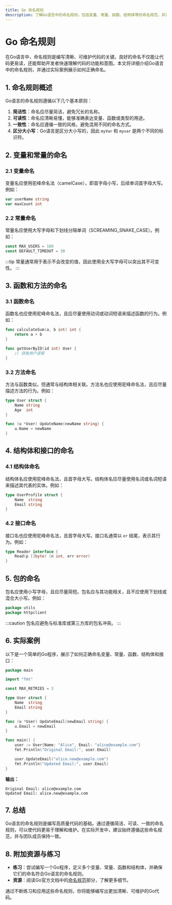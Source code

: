 ```yaml
---
title: Go 命名规则
description: 了解Go语言中的命名规则，包括变量、常量、函数、结构体等的命名规范，并通过实际案例展示如何正确命名。
---
```


# Go 命名规则

在Go语言中，命名规则是编写清晰、可维护代码的关键。良好的命名不仅能让代码更易读，还能帮助开发者快速理解代码的功能和意图。本文将详细介绍Go语言中的命名规则，并通过实际案例展示如何正确命名。

## 1. 命名规则概述

Go语言的命名规则遵循以下几个基本原则：

1. **简洁性**：命名应尽量简洁，避免冗长的名称。
2. **可读性**：命名应清晰易懂，能够准确表达变量、函数或类型的用途。
3. **一致性**：命名应遵循一致的风格，避免混用不同的命名方式。
4. **区分大小写**：Go语言是区分大小写的，因此 `myVar` 和 `myvar` 是两个不同的标识符。

## 2. 变量和常量的命名

### 2.1 变量命名

变量名应使用驼峰命名法（camelCase），即首字母小写，后续单词首字母大写。例如：

```go
var userName string
var maxCount int
```

### 2.2 常量命名

常量名应使用大写字母和下划线分隔单词（SCREAMING_SNAKE_CASE）。例如：

```go
const MAX_USERS = 100
const DEFAULT_TIMEOUT = 30
```

:::tip
常量通常用于表示不会改变的值，因此使用全大写字母可以突出其不可变性。
:::

## 3. 函数和方法的命名

### 3.1 函数命名

函数名也应使用驼峰命名法，且应尽量使用动词或动词短语来描述函数的行为。例如：

```go
func calculateSum(a, b int) int {
    return a + b
}

func getUserByID(id int) User {
    // 获取用户逻辑
}
```

### 3.2 方法命名

方法与函数类似，但通常与结构体相关联。方法名也应使用驼峰命名法，且应尽量描述方法的行为。例如：

```go
type User struct {
    Name string
    Age  int
}

func (u *User) UpdateName(newName string) {
    u.Name = newName
}
```

## 4. 结构体和接口的命名

### 4.1 结构体命名

结构体名应使用驼峰命名法，且首字母大写。结构体名应尽量使用名词或名词短语来描述其代表的实体。例如：

```go
type UserProfile struct {
    Name  string
    Email string
}
```

### 4.2 接口命名

接口名也应使用驼峰命名法，且首字母大写。接口名通常以 `er` 结尾，表示其行为。例如：

```go
type Reader interface {
    Read(p []byte) (n int, err error)
}
```

## 5. 包的命名

包名应使用小写字母，且应尽量简短。包名应与其功能相关，且不应使用下划线或混合大小写。例如：

```go
package utils
package httpclient
```

:::caution
包名应避免与标准库或第三方库的包名冲突。
:::

## 6. 实际案例

以下是一个简单的Go程序，展示了如何正确命名变量、常量、函数、结构体和接口：

```go
package main

import "fmt"

const MAX_RETRIES = 3

type User struct {
    Name  string
    Email string
}

func (u *User) UpdateEmail(newEmail string) {
    u.Email = newEmail
}

func main() {
    user := User{Name: "Alice", Email: "alice@example.com"}
    fmt.Println("Original Email:", user.Email)

    user.UpdateEmail("alice.new@example.com")
    fmt.Println("Updated Email:", user.Email)
}
```

**输出：**

```
Original Email: alice@example.com
Updated Email: alice.new@example.com
```

## 7. 总结

Go语言的命名规则是编写高质量代码的基础。通过遵循简洁、可读、一致的命名规则，可以使代码更易于理解和维护。在实际开发中，建议始终遵循这些命名规范，并与团队成员保持一致。

## 8. 附加资源与练习

- **练习**：尝试编写一个Go程序，定义多个变量、常量、函数和结构体，并确保它们的命名符合Go语言的命名规则。
- **资源**：阅读Go官方文档中的[命名规范](https://golang.org/doc/effective_go.html#names)部分，了解更多细节。

通过不断练习和应用这些命名规则，你将能够编写出更加清晰、可维护的Go代码。